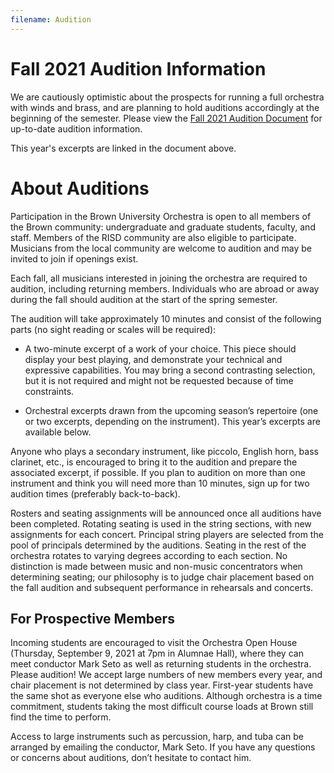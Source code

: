 ```yaml
---
filename: Audition
---
```


# Fall 2021 Audition Information
We are cautiously optimistic about the prospects for running a full orchestra with winds and brass, and are planning to hold auditions accordingly at the beginning of the semester. Please view the <a href="https://docs.google.com/document/d/1vRQrElM2V6kHiqBJn-aHA-dI6w89Qy8m2af2YJIglCM/edit?usp=sharing">Fall 2021 Audition Document</a> for up-to-date audition information.

This year's excerpts are linked in the document above.

# About Auditions
Participation in the Brown University Orchestra is open to all members of the Brown community: undergraduate and graduate students, faculty, and staff. Members of the RISD community are also eligible to participate. Musicians from the local community are welcome to audition and may be invited to join if openings exist.

Each fall, all musicians interested in joining the orchestra are required to audition, including returning members. Individuals who are abroad or away during the fall should audition at the start of the spring semester.

The audition will take approximately 10 minutes and consist of the following parts (no sight reading or scales will be required):

- A two-minute excerpt of a work of your choice. This piece should display your best playing, and demonstrate your technical and expressive capabilities. You may bring a second contrasting selection, but it is not required and might not be requested because of time constraints.

- Orchestral excerpts drawn from the upcoming season’s repertoire (one or two excerpts, depending on the instrument). This year’s excerpts are available below.

Anyone who plays a secondary instrument, like piccolo, English horn, bass clarinet, etc., is encouraged to bring it to the audition and prepare the associated excerpt, if possible. If you plan to audition on more than one instrument and think you will need more than 10 minutes, sign up for two audition times (preferably back-to-back).

Rosters and seating assignments will be announced once all auditions have been completed. Rotating seating is used in the string sections, with new assignments for each concert. Principal string players are selected from the pool of principals determined by the auditions. Seating in the rest of the orchestra rotates to varying degrees according to each section. No distinction is made between music and non-music concentrators when determining seating; our philosophy is to judge chair placement based on the fall audition and subsequent performance in rehearsals and concerts.

## For Prospective Members
Incoming students are encouraged to visit the Orchestra Open House (Thursday, September 9, 2021 at 7pm in Alumnae Hall), where they can meet conductor Mark Seto as well as returning students in the orchestra. Please audition! We accept large numbers of new members every year, and chair placement is not determined by class year. First-year students have the same shot as everyone else who auditions. Although orchestra is a time commitment, students taking the most difficult course loads at Brown still find the time to perform.

Access to large instruments such as percussion, harp, and tuba can be arranged by emailing the conductor, Mark Seto. If you have any questions or concerns about auditions, don’t hesitate to contact him.


